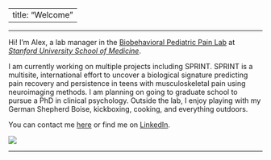 
---
title: "Welcome"
---
***

Hi! I'm Alex, a lab manager in the [Biobehavioral Pediatric Pain Lab](https://bpp.stanford.edu) at [_Stanford University School of Medicine_](https://med.stanford.edu).


I am currently working on multiple projects including SPRINT. SPRINT is a multisite, international effort to uncover a biological signature predicting pain recovery and persistence in teens with musculoskeletal pain using neuroimaging methods. I am planning on going to graduate school to pursue a PhD in clinical psychology. Outside the lab, I enjoy playing with my German Shepherd Boise, kickboxing, cooking, and everything outdoors.


You can contact me [here](mailto:atrembla@stanford.edu) or find me on [LinkedIn](https://www.linkedin.com/in/alexandra-tremblay-mcgaw-a28774ba).

![](imgs/1.jpg)

***